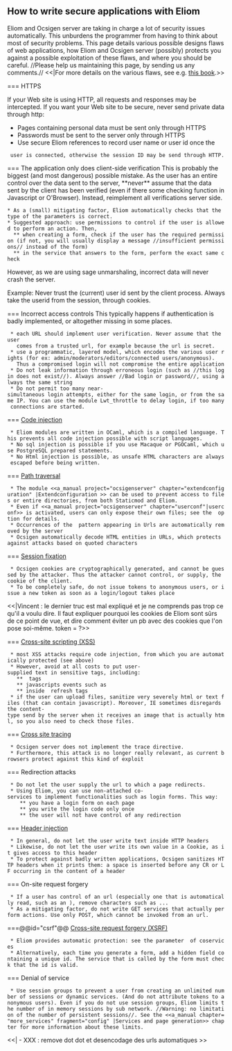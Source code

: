 ==How to write secure applications with Eliom==

Eliom and Ocsigen server are taking in charge a lot of security issues automatically. This unburdens the programmer from having to think about most of security problems. This page details various possible designs flaws of web applications, how Eliom and Ocsigen server (possibly) protects you against a possible exploitation of these flaws, and where you should be careful. //Please help us maintaining this page, by sending us any comments.// <<|For more details on the various flaws, see e.g. [[http://www.amazon.fr/Web-Application-Hackers-Handbook-Discovering/dp/0470170778/|this book]].>>


=== HTTPS

If your Web site is using HTTP, all requests and responses may be intercepted.
If you want your Web site to be secure, never send private data through http:

* Pages containing personal data must be sent only through HTTPS
* Passwords must be sent to the server only through HTTPS
* Use secure Eliom references to record user name or user id once the
  user is connected, otherwise the session ID may be send through HTTP.


=== The application only does client-side verification
This is probably the biggest (and most dangerous) possible mistake. As the user has an entire control over the data sent to the server, **never** assume that the data sent by the client has been verified (even if there some checking function in Javascript or O'Browser).
Instead, reimplement all verifications server side.

 * As a (small) mitigating factor, Eliom automatically checks that the type of the parameters is correct.
 * Suggested approach: use permissions to control if the user is allowed to perform an action. Then,
   ** when creating a form, check if the user has the required permission (if not, you will usually display a message //insufficient permissions// instead of the form)
   ** in the service that answers to the form, perform the exact same check

However, as we are using sage unmarshaling,
incorrect data will never crash the server.

Example: Never trust the (current) user id sent by the client process.
Always take the userid from the session, through cookies.


=== Incorrect access controls
This typically happens if authentication is badly implemented, or altogether missing in some places.
  * each URL should implement user verification. Never assume that the user
    comes from a trusted url, for example because the url is secret.
  * use a programmatic, layered model, which encodes the various user rights (for ex: admin/moderators/editors/connected users/anonymous).
    Thus a compromised login will not compromise the entire application
  * Do not leak information through erroneous login (such as //this login does not exist//). Always answer //Bad login or password//, using always the same string
  * Do not permit too many near-simultaneous login attempts, either for the same login, or from the same IP. You can use the module Lwt_throttle to delay login, if too many connections are started.


=== [[http://en.wikipedia.org/wiki/Code_injection|Code injection]]
  * Eliom modules are written in OCaml, which is a compiled language. This prevents all code injection possible with script languages.
  * No sql injection is possible if you use Macaque or PGOCaml, which use PostgreSQL prepared statements.
  * No Html injection is possible, as unsafe HTML characters are always escaped before being written.


=== [[http://en.wikipedia.org/wiki/Directory_traversal|Path traversal]]
  * The module <<a_manual project="ocsigenserver" chapter="extendconfiguration" |Extendconfiguration >> can be used to prevent access to files or entire directories, from both Staticmod and Eliom.
  * Even if <<a_manual project="ocsigenserver" chapter="userconf"|userconf>> is activated, users can only expose their own files; see the {{{localpath}}} option for details.
  * Occurrences of the {{{'..'}}} pattern appearing in Urls are automatically removed by the server
  * Ocsigen automatically decode HTML entities in URLs, which protects against attacks based on quoted characters


=== [[http://en.wikipedia.org/wiki/Session_fixation|Session fixation]]
  * Ocsigen cookies are cryptographically generated, and cannot be guessed by the attacker. Thus the attacker cannot control, or supply, the cookie of the client.
  * To be completely safe, do not issue tokens to anonymous users, or issue a new token as soon as a login/logout takes place

<<|Vincent : le dernier truc est mal expliqué et je ne comprends pas trop ce qu'il a voulu dire. Il faut expliquer pourquoi les cookies de Eliom sont sûrs de ce point de vue, et dire comment éviter un pb avec des cookies que l'on pose soi-même. token = ?>>

=== [[http://en.wikipedia.org/wiki/Cross-site_scripting|Cross-site scripting (XSS)]]

  * most XSS attacks require code injection, from which you are automatically protected (see above)
  * However, avoid at all costs to put user-supplied text in sensitive tags, including:
    ** {{{<script>}}} tags
    ** javascripts events such as {{{onmouseover}}}
    ** inside {{{<meta>}}} refresh tags
  * if the user can upload files, sanitize very severely html or text files (that can contain javascript). Moreover, IE sometimes disregards the content-type send by the server when it receives an image that is actually html, so you also need to check those files.


=== [[http://en.wikipedia.org/wiki/Cross-site_tracing|Cross site tracing]]
  * Ocsigen server does not implement the trace directive.
  * Furthermore, this attack is no longer really relevant, as current browsers protect against this kind of exploit

=== Redirection attacks
  * Do not let the user supply the url to which a page redirects.
  * Using Eliom, you can use non-attached co-services to implement functionalities such as login forms. This way:
     ** you have a login form on each page
     ** you write the login code only once
     ** the user will not have control of any redirection


=== [[http://en.wikipedia.org/wiki/HTTP_header_injection|Header injection]]
  * In general, do not let the user write text inside HTTP headers
  * Likewise, do not let the user write its own value in a Cookie, as it gives access to this header
  * To protect against badly written applications, Ocsigen sanitizes HTTP headers when it prints them: a space is inserted before any CR or LF occurring in the content of a header


=== On-site request forgery
  * If a user has control of an url (especially one that is automatically read, such as an {{{<img>}}}), remove characters such as {{{?, &, =}}}...
  * As a mitigating factor, do not write GET services that actually perform actions. Use only POST, which cannot be invoked from an url.


===@@id="csrf"@@ [[http://en.wikipedia.org/wiki/Cross-site_request_forgery|Cross-site request forgery (XSRF)]]

  * Eliom provides automatic protection: see the parameter {{{csrf_safe}}} of coservices
  * Alternatively, each time you generate a form, add a hidden field containing a unique id. The service that is called by the form must check that the id is valid.


=== Denial of service

  * Use session groups to prevent a user from creating an unlimited number of sessions or dynamic services. (And do not attribute tokens to anonymous users). Even if you do not use session groups, Eliom limits the number of in memory sessions by sub network. //Warning: no limitation of the number of persistent sessions//. See the <<a_manual chapter="more_services" fragment="config" |Services and page generation>> chapter for more information about these limits.

<<|
- XXX : remove dot dot et desencodage des urls automatiques >>